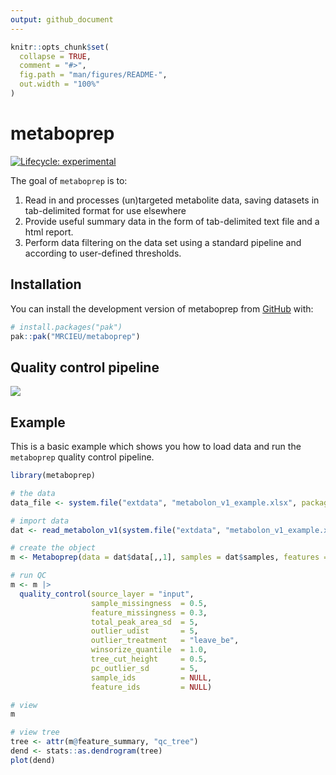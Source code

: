 ```yaml
---
output: github_document
---
```


<!-- README.md is generated from README.Rmd. Please edit that file -->

```r
knitr::opts_chunk$set(
  collapse = TRUE,
  comment = "#>",
  fig.path = "man/figures/README-",
  out.width = "100%"
)
```

# metaboprep
<!-- badges: start -->
[![Lifecycle: experimental](https://img.shields.io/badge/lifecycle-experimental-orange.svg)](https://lifecycle.r-lib.org/articles/stages.html#experimental)
<!-- badges: end -->

<!-- <div style="text-align: center"> -->
<!--   <img src="man/figures/logo.png" alt="metaboprep logo" width="150"/>  -->
<!-- </div> -->


The goal of `metaboprep` is to:  

1. Read in and processes (un)targeted metabolite data, saving datasets in tab-delimited format for use elsewhere
2. Provide useful summary data in the form of tab-delimited text file and a html report.  
3. Perform data filtering on the data set using a standard pipeline and according to user-defined thresholds.  


## Installation

You can install the development version of metaboprep from [GitHub](https://github.com/MRCIEU/metaboprep/tree/v2_development) with:

``` r
# install.packages("pak")
pak::pak("MRCIEU/metaboprep")
```

## Quality control pipeline
![](man/figures/metaboprep_workflow.png)


## Example

This is a basic example which shows you how to load data and run the `metaboprep` quality control pipeline.

```r
library(metaboprep)

# the data
data_file <- system.file("extdata", "metabolon_v1_example.xlsx", package = "metaboprep2")

# import data 
dat <- read_metabolon_v1(system.file("extdata", "metabolon_v1_example.xlsx", package = "metaboprep"))

# create the object
m <- Metaboprep(data = dat$data[,,1], samples = dat$samples, features = dat$features)

# run QC
m <- m |>
  quality_control(source_layer = "input", 
                  sample_missingness  = 0.5, 
                  feature_missingness = 0.3, 
                  total_peak_area_sd  = 5, 
                  outlier_udist       = 5, 
                  outlier_treatment   = "leave_be", 
                  winsorize_quantile  = 1.0, 
                  tree_cut_height     = 0.5, 
                  pc_outlier_sd       = 5, 
                  sample_ids          = NULL, 
                  feature_ids         = NULL)

# view 
m

# view tree
tree <- attr(m@feature_summary, "qc_tree")
dend <- stats::as.dendrogram(tree)
plot(dend)
```


